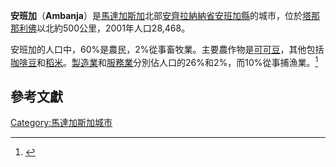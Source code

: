 {{Infobox Settlement
<!--See the Table at Infobox Settlement for all fields and descriptions of usage-->
<!-- Basic info ---------------->
|official_name = 安班加
|other_name =
|native_name = <!-- for cities whose native name is not in English -->
|nickname =
|settlement_type = <!--For Town or Village (Leave blank for the default City)-->
|motto =
<!-- images and maps ----------->
|image_skyline =
|imagesize =
|image_caption =
|image_flag =
|flag_size =
|image_seal =
|seal_size =
|image_shield =
|shield_size =
|image_blank_emblem =
|blank_emblem_type =
|blank_emblem_size =
|image_map =
|mapsize =
|map_caption =
|image_map1 =
|mapsize1 =
|map_caption1 =
|pushpin_map = <!-- the name of a location map as per http://en.wikipedia.org/wiki/Template:Location_map -->
|pushpin_label_position =
|pushpin_map_caption =
|pushpin_mapsize =180
<!-- Location ------------------>
|subdivision_type = 國家
|subdivision_name = {{MAD}}
|subdivision_type1 = [[馬達加斯加行政區劃|省]]
|subdivision_name1 = [[安齊拉納納省|安齊拉納納省]]
|subdivision_type2 = 區
|subdivision_name2 = Diana Region
|subdivision_type3 = 縣
|subdivision_name3 = [[安班加縣|安班加縣]]
<!-- Politics ----------------->
|government_footnotes =
|government_type =
|leader_title =
|leader_name =
|leader_title1 = <!-- for places with, say, both a mayor and a city manager -->
|leader_name1 =
|leader_title2 =
|leader_name2 =
|leader_title3 =
|leader_name3 =
|leader_title4 =
|leader_name4 =
|established_title = <!-- Settled -->
|established_date =
|established_title2 = <!-- Incorporated (town) -->
|established_date2 =
|established_title3 = <!-- Incorporated (city) -->
|established_date3 =
<!-- Area --------------------->
|area_magnitude =
|unit_pref = <!--Enter: Imperial, if Imperial (metric) is desired-->
|area_footnotes =
|area_total_km2 = <!-- ALL fields dealing with a measurements are subject to automatic unit conversion-->
|area_land_km2 = <!--See table @ Template:Infobox Settlement for details on automatic unit conversion-->
|area_water_km2 =
|area_total_sq_mi =
|area_land_sq_mi =
|area_water_sq_mi =
|area_water_percent =
|area_urban_km2 =
|area_urban_sq_mi =
|area_metro_km2 =
|area_metro_sq_mi =
|area_blank1_title =
|area_blank1_km2 =
|area_blank1_sq_mi =
<!-- Population ----------------------->
|population_as_of = 2001
|population_footnotes = <ref name="pop"/>
|population_total = 28468
|population_note =
|population_density_km2 =
|population_density_sq_mi =
|population_metro =
|population_density_metro_km2 =
|population_density_metro_sq_mi =
|population_urban =
|population_density_urban_km2 =
|population_density_urban_sq_mi =
|population_blank1_title =Ethnicities
|population_blank1 =
|population_blank2_title =Religions
|population_blank2 =
|population_density_blank1_km2 =
|population_density_blank1_sq_mi=
<!-- General information --------------->
|timezone = [[東非時間|東非時間]]
|utc_offset = +3
|timezone_DST =
|utc_offset_DST =
|latd=13 |latm=40 |lats=43 |latNS=S
|longd=48|longm=27 |longs=8 |longEW=E
|elevation_footnotes=<ref>Estimated based on digital elevation model data from Shuttle Radar Topography Mission</ref>
|elevation_m = 27
|elevation_ft =
<!-- Area/postal codes & others -------->
|postal_code_type = <!-- enter ZIP code, Postcode, Post code, Postal code... -->
|postal_code =
|area_code =
|blank_name =
|blank_info =
|blank1_name =
|blank1_info =
|website =
|footnotes =
}}

'''安班加'''（'''Ambanja'''）是[[馬達加斯加|馬達加斯加]]北部[[安齊拉納納省|安齊拉納納省]][[安班加縣|安班加縣]]的城市，位於[[塔那那利佛|塔那那利佛]]以北約500公里，2001年人口28,468。

安班加的人口中，60%是農民，2%從事畜牧業。主要農作物是[[可可豆|可可豆]]，其他包括[[咖啡豆|咖啡豆]]和[[稻米|稻米]]。[[製造業|製造業]]和[[服務業|服務業]]分別佔人口的26%和2%，而10%從事捕漁業。<ref name="pop">{{cite web
 | url=http://www.ilo.cornell.edu/ilo/data.html
 | title=ILO census data
 | publisher=Cornell University
 | year=2002
 | accessdate=2008-02-13
 | archive-date=2003-12-07
 | archive-url=https://web.archive.org/web/20031207202443/http://www.ilo.cornell.edu/ilo/data.html
 | dead-url=no
 }}</ref>

==參考文獻==
{{Reflist}}

{{coord|13|40|43|S|48|27|08|E|type:city|display=title}}

[[Category:馬達加斯加城市|Category:馬達加斯加城市]]
